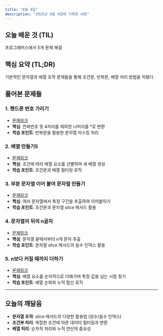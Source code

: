 ```yaml
---
title: "8월 4일"
description: "2025년 8월 4일에 기록한 내용"
---
```


## 오늘 배운 것 (TIL)

프로그래머스에서 5개 문제 해결

## 핵심 요약 (TL;DR)

기본적인 문자열과 배열 조작 문제들을 통해 조건문, 반복문, 배열 처리 방법을 익혔다.

## 풀어본 문제들

### 1. 핸드폰 번호 가리기

- [문제링크](https://school.programmers.co.kr/learn/courses/30/lessons/12948)
- **핵심**: 전화번호 뒷 4자리를 제외한 나머지를 \*로 변환
- **학습 포인트**: 반복문을 활용한 문자열 마스킹 처리

### 2. 배열 만들기5

- [문제링크](https://school.programmers.co.kr/learn/courses/30/lessons/181912)
- **핵심**: 조건에 따라 배열 요소를 선별하여 새 배열 생성
- **학습 포인트**: 조건문과 배열 필터링 로직

### 3. 부분 문자열 이어 붙여 문자열 만들기

- [문제링크](https://school.programmers.co.kr/learn/courses/30/lessons/181911)
- **핵심**: 여러 문자열에서 특정 구간을 추출하여 이어붙이기
- **학습 포인트**: 조건문과 문자열 slice 메서드 활용

### 4. 문자열의 뒤의 n글자

- [문제링크](https://school.programmers.co.kr/learn/courses/30/lessons/181910)
- **핵심**: 문자열 끝에서부터 n개 문자 추출
- **학습 포인트**: 문자열 slice 메서드의 음수 인덱스 활용

### 5. n보다 커질 때까지 더하기

- [문제링크](https://school.programmers.co.kr/learn/courses/30/lessons/181884)
- **핵심**: 배열 요소를 순차적으로 더해가며 특정 값을 넘는 시점 찾기
- **학습 포인트**: 배열 순회와 누적 합산 로직

---

## 오늘의 깨달음

- **문자열 조작**: slice 메서드의 다양한 활용법 (양수/음수 인덱스)
- **조건부 처리**: 복잡한 조건에 따른 데이터 필터링과 변환
- **배열 처리**: 순차적 처리와 누적 연산의 중요성
